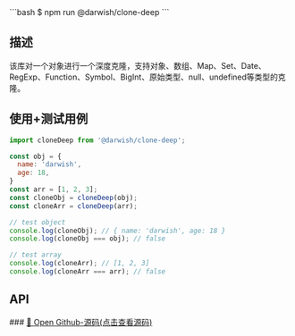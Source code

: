 
<Meta of={CloneDeep} />


<Title>clone-deep</Title>
```bash
$ npm run @darwish/clone-deep
```

## 描述
该库对一个对象进行一个深度克隆，支持对象、数组、Map、Set、Date、RegExp、Function、Symbol、BigInt、原始类型、null、undefined等类型的克隆。

## 使用+测试用例
```js
import cloneDeep from '@darwish/clone-deep';

const obj = {
  name: 'darwish',
  age: 18,
}
const arr = [1, 2, 3];
const cloneObj = cloneDeep(obj);
const cloneArr = cloneDeep(arr);

// test object
console.log(cloneObj); // { name: 'darwish', age: 18 }
console.log(cloneObj === obj); // false

// test array
console.log(cloneArr); // [1, 2, 3]
console.log(cloneArr === arr); // false
```

## API
<Canvas of={CloneDeep.Parameters} sourceState="none"/>
### <a href="https://github.com/LonelyFellas/Darwish-plus/tree/main/utils/clone-deep" target="_blank">🧭 Open Github-源码(点击查看源码)</a>
